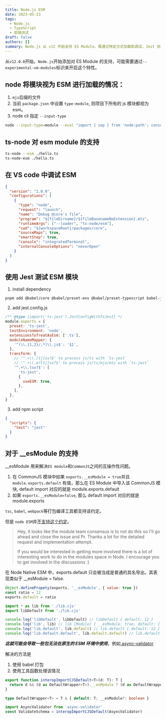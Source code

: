 ```yaml
---
title: Node.js ESM
date: 2023-05-23
tags:
  - Node.js
  - TypeScript
  - 前端测试
draft: false
authors: []
summary: Node.js 从 v12 开始支持 ES Module，需通过特定方式加载和调试，Jest 测试也需配置。
---
```


从`v12.0.0`开始，`Node.js`开始添加对 ES Module 的支持，可能需要通过`--experimental-vm-modules`标识来开启这个特性。

## node 将模块视为 ESM 进行加载的情况：

1. `mjs`后缀的文件
2. 当前 `package.json` 中设置 `type:module`, 则项目下所有的 js 模块都视为 esm。
3. node cli 指定 `--input-type`

```bash
node --input-type=module --eval "import { sep } from 'node:path'; console.log(sep);"
```

## ts-node 对 esm module 的支持

```bash
ts-node --esm ./hello.ts
ts-node-esm ./hello.ts
```

## 在 VS code 中调试 ESM

```json
{
  "version": "2.0.0",
  "configurations": [
    {
      "type": "node",
      "request": "launch",
      "name": "Debug @core's file",
      "program": "${fileDirname}/${fileBasenameNoExtension}.mts",
      "runtimeArgs": ["--loader", "ts-node/esm"],
      "cwd": "${workspaceRoot}/packages/core",
      "sourceMaps": true,
      "smartStep": true,
      "console": "integratedTerminal",
      "internalConsoleOptions": "neverOpen"
    }
  ]
}
```

## 使用 Jest 测试 ESM 模块

1. install dependency

```bash
pnpm add @babel/core @babel/preset-env @babel/preset-typescript babel-jest ts-jest jest --save-dev
```

2. add jest.config.js

```javascript
/** @type {import('ts-jest').JestConfigWithTsJest} */
module.exports = {
  preset: 'ts-jest',
  testEnvironment: 'node',
  extensionsToTreatAsEsm: ['.ts'],
  moduleNameMapper: {
    '^(\\.{1,2}/.*)\\.js$': '$1',
  },
  transform: {
    // '^.+\\.[tj]sx?$' to process js/ts with `ts-jest`
    // '^.+\\.m?[tj]sx?$' to process js/ts/mjs/mts with `ts-jest`
    '^.+\\.tsx?$': [
      'ts-jest',
      {
        useESM: true,
      },
    ],
  },
}
```

3. add npm script

```json
{
  "scripts": {
    "test": "jest"
  }
}
```

## 对于 \_\_esModule 的支持

\_\_esModule 用来解决`ES module`和`CommonJS`之间的互操作性问题。

1. 在 CommonJS 模块中如果 `exports.__esModule = true`并且 `module.exports.default` 有值，那么在 ES Module 中导入该 CommonJS 模块, default import 对应的就是 module.exports.default
2. 如果 `exports.__esModule=false`, 那么 default import 对应的就是 module.exports

`tsc`, `babel`, `webpack`等打包编译工具都支持该约定。

但是 `node ESM`并[不支持这个约定](https://github.com/nodejs/node/issues/40891)。

> Hey, it looks like the module team consensus is to not do this so I'll go ahead and close the
> issue and Pr. Thanks a lot for the detailed request and implementation attempt.
>
> If you would be interested in getting more involved there is a lot of interesting work to do in
> the modules space in Node. I encourage you to get involved in the discussions :)

在 Node Native ESM 中，exports.default 只会被当成是普通的具名导出。其表现类似于 \_\_esModule = false.

```javascript
Object.definePropety(exports, '__esModule', { value: true })
const ratio = 12
exports.default = ratio
```

```javascript
import * as lib from './lib.cjs'
import libDefault from './lib.cjs'

console.log('libDefault', libDefault) // libDefault { default: 12 }
console.log('lib', lib) // lib [Module] { __esModule: true, default: { default: 12 } }
console.log('lib.default', lib.default) // lib.default { default: 12 }
console.log('lib.default.default', lib.default.default) // lib.default.default 12
```

_**这就可能会导致一些包无法在原生的 ESM 环境中使用**_，例如[ async-validator](https://github.com/yiminghe/async-validator/issues/312)

解决的方法是

1. 使用 babel 打包
2. 使用工具函数处理该情况

```typescript
export function interopImportCJSDefault<T>(d: T): T {
  return d && (d as DefaultWrapper<T>).__esModule ? (d as DefaultWrapper<T>).default : d
}

type DefaultWrapper<T> = T & { default: T; __esModule?: boolean }

import AsyncValidator from 'async-validator'
const ValidateSchema = interopImportCJSDefault(AsyncValidator)
```
